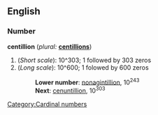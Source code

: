==English==
[[Category:Cardinal numbers]]
===Number===
'''centillion'''  (''plural:'' '''[[centillions]]''')
# (''Short scale''): 10^303; 1 followed by 303 zeros
# (''Long scale''): 10^600; 1 folowed by 600 zeros
#:'''Lower number''': [[nonagintillion]], 10<sup>243</sup>
#:'''Next''': [[cenuntillion]], 10<sup>303</sup>